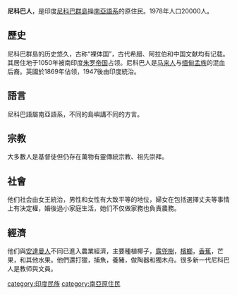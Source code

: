 '''尼科巴人'''，是印度[[尼科巴群島|尼科巴群島]]操[[南亞語系|南亞語系]]的原住民。1978年人口20000人。

==歷史==
尼科巴群島的历史悠久，古称“裸体国”，古代希腊、阿拉伯和中国文献均有记载。其居住地于1050年被南印度[[朱罗帝国|朱罗帝国]]占领。尼科巴人是[[马来人|马来人]]与[[缅甸|缅甸]][[孟族|孟族]]的混血后裔。英國於1869年佔领，1947後由印度統治。

==語言==
尼科巴語屬南亞語系，不同的島嶼講不同的方言。

==宗教==
大多數人是基督徒但仍存在萬物有靈傳統宗教、祖先崇拜。

==社會==
他们社会由女王統治，男性和女性有大致平等的地位，婦女在包括選擇丈夫等事情上有決定權，婚後過小家庭生活，她们不仅做家務也負責農務。

==經濟==
他们與[[安達曼人|安達曼人]]不同已進入農業經濟，主要種植椰子，[[露兜樹|露兜樹]]，[[檳榔|檳榔]]，[[香蕉|香蕉]]，芒果，和其他水果。他們還打獵，捕魚，養豬，做陶器和獨木舟。很多新一代尼科巴人是教师與文員。

[[category:印度民族|category:印度民族]]
[[category:南亞原住民|category:南亞原住民]]